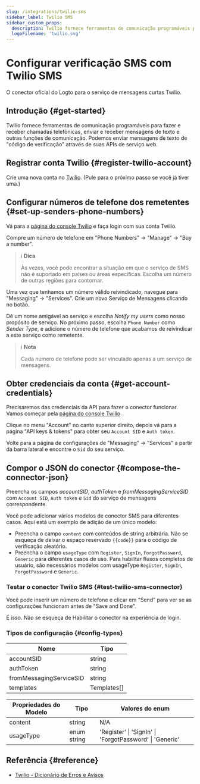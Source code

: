 ```yaml
---
slug: /integrations/twilio-sms
sidebar_label: Twilio SMS
sidebar_custom_props:
  description: Twilio fornece ferramentas de comunicação programáveis para chamadas telefônicas e mensagens.
  logoFilename: 'twilio.svg'
---
```



# Configurar verificação SMS com Twilio SMS

O conector oficial do Logto para o serviço de mensagens curtas Twilio.

<GuideTip />

## Introdução \{#get-started}

Twilio fornece ferramentas de comunicação programáveis para fazer e receber chamadas telefônicas, enviar e receber mensagens de texto e outras funções de comunicação. Podemos enviar mensagens de texto de "código de verificação" através de suas APIs de serviço web.

## Registrar conta Twilio \{#register-twilio-account}

Crie uma nova conta no [Twilio](https://www.twilio.com). (Pule para o próximo passo se você já tiver uma.)

## Configurar números de telefone dos remetentes \{#set-up-senders-phone-numbers}

Vá para a [página do console Twilio](https://console.twilio.com/) e faça login com sua conta Twilio.

Compre um número de telefone em "Phone Numbers" -> "Manage" -> "Buy a number".

> ℹ️ **Dica**
>
> Às vezes, você pode encontrar a situação em que o serviço de SMS não é suportado em países ou áreas específicas. Escolha um número de outras regiões para contornar.

Uma vez que tenhamos um número válido reivindicado, navegue para "Messaging" -> "Services". Crie um novo Serviço de Mensagens clicando no botão.

Dê um nome amigável ao serviço e escolha _Notify my users_ como nosso propósito de serviço. No próximo passo, escolha `Phone Number` como _Sender Type_, e adicione o número de telefone que acabamos de reivindicar a este serviço como remetente.

> ℹ️ **Nota**
>
> Cada número de telefone pode ser vinculado apenas a um serviço de mensagens.

## Obter credenciais da conta \{#get-account-credentials}

Precisaremos das credenciais da API para fazer o conector funcionar. Vamos começar pela [página do console Twilio](https://console.twilio.com/).

Clique no menu "Account" no canto superior direito, depois vá para a página "API keys & tokens" para obter seu `Account SID` e `Auth token`.

Volte para a página de configurações de "Messaging" -> "Services" a partir da barra lateral e encontre o `Sid` do seu serviço.

## Compor o JSON do conector \{#compose-the-connector-json}

Preencha os campos _accountSID_, _authToken_ e _fromMessagingServiceSID_ com `Account SID`, `Auth token` e `Sid` do serviço de mensagens correspondente.

Você pode adicionar vários modelos de conector SMS para diferentes casos. Aqui está um exemplo de adição de um único modelo:

- Preencha o campo `content` com conteúdos de string arbitrária. Não se esqueça de deixar o espaço reservado `{{code}}` para o código de verificação aleatório.
- Preencha o campo `usageType` com `Register`, `SignIn`, `ForgotPassword`, `Generic` para diferentes casos de uso. Para habilitar fluxos completos de usuário, são necessários modelos com usageType `Register`, `SignIn`, `ForgotPassword` e `Generic`.

### Testar o conector Twilio SMS \{#test-twilio-sms-connector}

Você pode inserir um número de telefone e clicar em "Send" para ver se as configurações funcionam antes de "Save and Done".

É isso. Não se esqueça de <MainSiteUrl href="/connectors/sms-connectors/#enable-phone-number-for-end-user-flows">Habilitar o conector na experiência de login</MainSiteUrl>.

### Tipos de configuração \{#config-types}

| Nome                    | Tipo        |
| ----------------------- | ----------- |
| accountSID              | string      |
| authToken               | string      |
| fromMessagingServiceSID | string      |
| templates               | Templates[] |

| Propriedades do Modelo | Tipo        | Valores do enum                                         |
| ---------------------- | ----------- | ------------------------------------------------------- |
| content                | string      | N/A                                                     |
| usageType              | enum string | 'Register' \| 'SignIn' \| 'ForgotPassword' \| 'Generic' |

## Referência \{#reference}

- [Twilio - Dicionário de Erros e Avisos](https://www.twilio.com/docs/api/errors)
